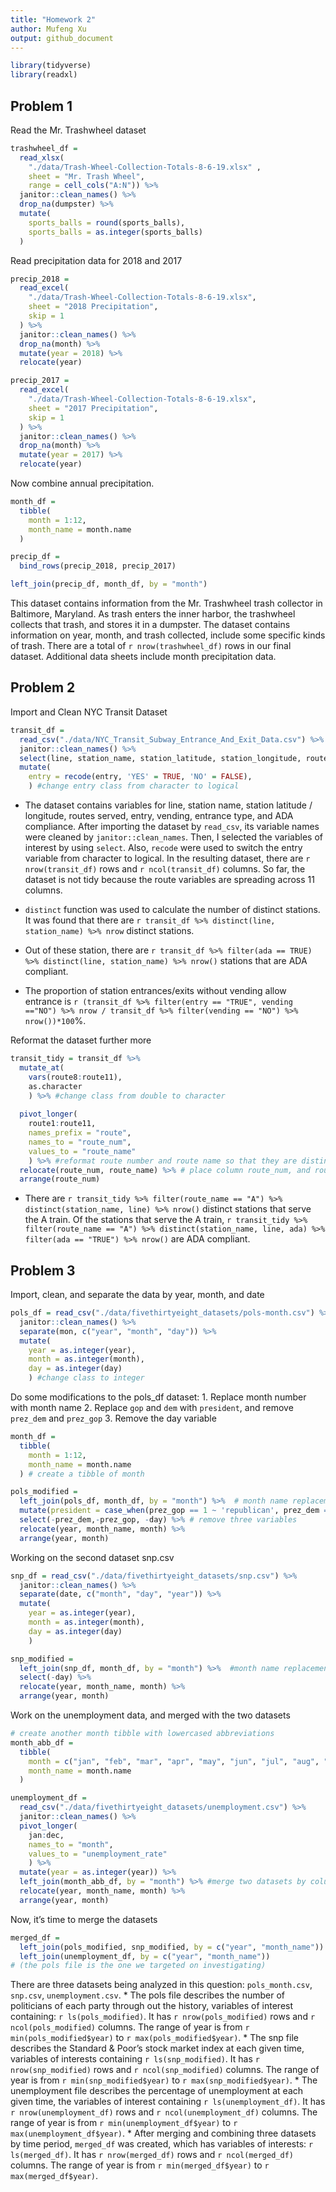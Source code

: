 ```yaml
---
title: "Homework 2"
author: Mufeng Xu
output: github_document
---
```


```r
library(tidyverse)
library(readxl)
```

## Problem 1

Read the Mr. Trashwheel dataset

```r
trashwheel_df = 
  read_xlsx(
    "./data/Trash-Wheel-Collection-Totals-8-6-19.xlsx" ,
    sheet = "Mr. Trash Wheel",
    range = cell_cols("A:N")) %>% 
  janitor::clean_names() %>% 
  drop_na(dumpster) %>% 
  mutate(
    sports_balls = round(sports_balls),
    sports_balls = as.integer(sports_balls)
  )
```

Read precipitation data for 2018 and 2017

```r
precip_2018 = 
  read_excel(
    "./data/Trash-Wheel-Collection-Totals-8-6-19.xlsx",
    sheet = "2018 Precipitation",
    skip = 1
  ) %>% 
  janitor::clean_names() %>% 
  drop_na(month) %>% 
  mutate(year = 2018) %>% 
  relocate(year)

precip_2017 = 
  read_excel(
    "./data/Trash-Wheel-Collection-Totals-8-6-19.xlsx",
    sheet = "2017 Precipitation",
    skip = 1
  ) %>% 
  janitor::clean_names() %>% 
  drop_na(month) %>% 
  mutate(year = 2017) %>% 
  relocate(year)
```

Now combine annual precipitation.

```r
month_df =
  tibble(
    month = 1:12,
    month_name = month.name
  )

precip_df = 
  bind_rows(precip_2018, precip_2017) 

left_join(precip_df, month_df, by = "month")
```

This dataset contains information from the Mr. Trashwheel trash collector in Baltimore, Maryland. As trash enters the inner harbor, the trashwheel collects that trash, and stores it in a dumpster. The 
dataset contains information on year, month, and trash collected, include some specific kinds of trash. There are a total of `r nrow(trashwheel_df)` rows in our final dataset. Additional data sheets include month precipitation data.


## Problem 2

Import and Clean NYC Transit Dataset

```r
transit_df = 
  read_csv("./data/NYC_Transit_Subway_Entrance_And_Exit_Data.csv") %>% 
  janitor::clean_names() %>% 
  select(line, station_name, station_latitude, station_longitude, route1:route11, entry, vending, entrance_type, ada) %>% #select the variables of interest
  mutate(
    entry = recode(entry, 'YES' = TRUE, 'NO' = FALSE),
    ) #change entry class from character to logical
```

* The dataset contains variables for line, station name, station latitude / longitude, routes served, entry, vending, entrance type, and ADA compliance. After importing the dataset by `read_csv`, its variable names were cleaned by `janitor::clean_names`. Then, I selected the variables of interest by using `select`. Also, `recode` were used to switch the entry variable from character to logical. In the resulting dataset, there are `r nrow(transit_df)` rows and `r ncol(transit_df)` columns. So far, the dataset is not tidy because the route variables are spreading across 11 columns. 

* `distinct` function was used to calculate the number of distinct stations. It was found that there are `r transit_df %>% distinct(line, station_name) %>% nrow` distinct stations.
* Out of these station, there are `r transit_df %>% filter(ada == TRUE) %>% distinct(line, station_name) %>% nrow()` stations that are ADA compliant.
* The proportion of station entrances/exits without vending allow entrance is `r (transit_df %>% filter(entry == "TRUE", vending =="NO") %>% nrow / transit_df %>% filter(vending == "NO") %>% nrow())*100`%.


Reformat the dataset further more

```r
transit_tidy = transit_df %>% 
  mutate_at(
    vars(route8:route11),
    as.character
    ) %>% #change class from double to character
  
  pivot_longer(
    route1:route11,
    names_prefix = "route",
    names_to = "route_num",
    values_to = "route_name"
    ) %>% #reformat route number and route name so that they are distinct variables
  relocate(route_num, route_name) %>% # place column route_num, and route_name to the front
  arrange(route_num)
```


* There are `r transit_tidy %>% filter(route_name == "A") %>% distinct(station_name, line) %>% nrow()` distinct stations that serve the A train. Of the stations that serve the A train, `r transit_tidy %>% filter(route_name == "A") %>% distinct(station_name, line, ada) %>% filter(ada == "TRUE") %>% nrow()` are ADA compliant.


## Problem 3

Import, clean, and separate the data by year, month, and date

```r
pols_df = read_csv("./data/fivethirtyeight_datasets/pols-month.csv") %>% 
  janitor::clean_names() %>% 
  separate(mon, c("year", "month", "day")) %>%
  mutate(
    year = as.integer(year),
    month = as.integer(month),
    day = as.integer(day)
    ) #change class to integer

```

Do some modifications to the pols_df dataset:
1. Replace month number with month name
2. Replace `gop` and `dem` with `president`, and remove `prez_dem` and `prez_gop`
3. Remove the day variable

```r
month_df =
  tibble(
    month = 1:12,
    month_name = month.name
  ) # create a tibble of month

pols_modified = 
  left_join(pols_df, month_df, by = "month") %>%  # month name replacement
  mutate(president = case_when(prez_gop == 1 ~ 'republican', prez_dem == 1 ~ 'democrat')) %>% # replace gop and dem with president
  select(-prez_dem,-prez_gop, -day) %>% # remove three variables
  relocate(year, month_name, month) %>% 
  arrange(year, month)
```

Working on the second dataset snp.csv

```r
snp_df = read_csv("./data/fivethirtyeight_datasets/snp.csv") %>% 
  janitor::clean_names() %>% 
  separate(date, c("month", "day", "year")) %>%
  mutate(
    year = as.integer(year),
    month = as.integer(month),
    day = as.integer(day)
    )

snp_modified = 
  left_join(snp_df, month_df, by = "month") %>%  #month name replacement
  select(-day) %>% 
  relocate(year, month_name, month) %>% 
  arrange(year, month)
```

Work on the unemployment data, and merged with the two datasets

```r
# create another month tibble with lowercased abbreviations
month_abb_df =
  tibble(
    month = c("jan", "feb", "mar", "apr", "may", "jun", "jul", "aug", "sep", "oct", "nov", "dec"),
    month_name = month.name
  )

unemployment_df = 
  read_csv("./data/fivethirtyeight_datasets/unemployment.csv") %>% 
  janitor::clean_names() %>% 
  pivot_longer(
    jan:dec,
    names_to = "month",
    values_to = "unemployment_rate"
    ) %>% 
  mutate(year = as.integer(year)) %>% 
  left_join(month_abb_df, by = "month") %>% #merge two datasets by column "month"
  relocate(year, month_name, month) %>% 
  arrange(year, month)
```

Now, it's time to merge the datasets

```r
merged_df = 
  left_join(pols_modified, snp_modified, by = c("year", "month_name")) %>% 
  left_join(unemployment_df, by = c("year", "month_name"))
# (the pols file is the one we targeted on investigating)
```

There are three datasets being analyzed in this question: `pols_month.csv`, `snp.csv`, `unemployment.csv`.
* The pols file describes the number of politicians of each party through out the history, variables of interest containing: `r ls(pols_modified)`. It has `r nrow(pols_modified)` rows and `r ncol(pols_modified)` columns. The range of year is from `r min(pols_modified$year)` to `r max(pols_modified$year)`.
* The snp file describes the Standard & Poor's stock market index at each given time, variables of interests containing `r ls(snp_modified)`. It has `r nrow(snp_modified)` rows and `r ncol(snp_modified)` columns. The range of year is from `r min(snp_modified$year)` to `r max(snp_modified$year)`.
* The unemployment file describes the percentage of unemployment at each given time, the variables of interest containing `r ls(unemployment_df)`. It has `r nrow(unemployment_df)` rows and `r ncol(unemployment_df)` columns. The range of year is from `r min(unemployment_df$year)` to `r max(unemployment_df$year)`.
* After merging and combining three datasets by time period, `merged_df` was created, which has variables of interests: `r ls(merged_df)`. It has `r nrow(merged_df)` rows and `r ncol(merged_df)` columns. The range of year is from `r min(merged_df$year)` to `r max(merged_df$year)`.

